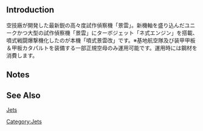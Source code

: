 {{Equipmentinfo
|name = Jet Keiun Kai
|id = 199
|japanesename = 噴式景雲改
|icon = {{Template:JetFighterBomber1}}
|type = Jet Fighter-Bomber
|effect = {{Dive}}+15, {{AA}}+6, {{Hit}}+1, {{LOS}}+2, {{Range}}Long
|radius = 3
|scrap = {{Fuel}} 7, {{Ammo}} 5, {{Steel}} 12, {{Bauxite}} 16
|image = <gallery type="slideshow" widths="360px" position="center" hideaddbutton="true">
Equipment199-1.png
Equipment199-2.png
Equipment199-3.png
Equipment199-4.png
</gallery>
| CVB=lime
}}
==Introduction==
空技廠が開発した最新鋭の高々度試作偵察機「景雲」。新機軸を盛り込んだユニークかつ大型の試作偵察機「景雲」にターボジェット「ネ式エンジン」を搭載、噴式戦闘爆撃機化したのが本機「噴式景雲改」です。※基地航空隊及び装甲甲板＆甲板カタパルトを装備する一部正規空母のみ運用可能です。運用時には鋼材を消費します。

==Notes==

==See Also==
[[Jets]]
{{Equipmentlist}}
[[Category:Jets]]